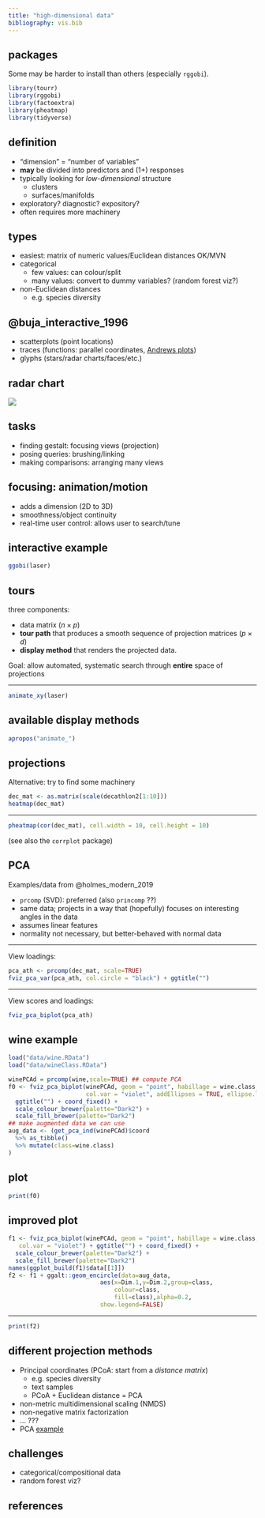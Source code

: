 ```yaml
---
title: "high-dimensional data"
bibliography: vis.bib
---
```


## packages

Some may be harder to install than others (especially `rggobi`).

```r
library(tourr)
library(rggobi)
library(factoextra)
library(pheatmap)
library(tidyverse)
```

## definition

- "dimension" = "number of variables"
- **may** be divided into predictors and (1+) responses
- typically looking for *low-dimensional* structure
    - clusters
    - surfaces/manifolds
- exploratory? diagnostic? expository?
- often requires more machinery

## types

- easiest: matrix of numeric values/Euclidean distances OK/MVN
- categorical
    - few values: can colour/split
	- many values: convert to dummy variables? (random forest viz?)
- non-Euclidean distances
    - e.g. species diversity
	 
## @buja_interactive_1996

- scatterplots (point locations)
- traces (functions: parallel coordinates, [Andrews plots](https://en.wikipedia.org/wiki/Andrews_plot))
- glyphs (stars/radar charts/faces/etc.)

## radar chart

![](pix/531px-Star_Plot_of_16_cars.jpg)

## tasks

* finding gestalt: focusing views (projection)
* posing queries: brushing/linking
* making comparisons: arranging many views

## focusing: animation/motion

* adds a dimension (2D to 3D)
* smoothness/object continuity
* real-time user control: allows user to search/tune

## interactive example

```r
ggobi(laser)
```

## tours

three components:

- data matrix ($n \times p$)
- **tour path** that produces a smooth sequence of projection matrices ($p \times d$)
- **display method** that renders the projected data.

Goal: allow automated, systematic search through **entire** space of projections

---

```r
animate_xy(laser)
```

## available display methods

```r
apropos("animate_")
```

## projections

Alternative: try to find some machinery 

```r
dec_mat <- as.matrix(scale(decathlon2[1:10]))
heatmap(dec_mat)
```

---

```r
pheatmap(cor(dec_mat), cell.width = 10, cell.height = 10)
```

(see also the `corrplot` package)

## PCA

Examples/data from @holmes_modern_2019

- `prcomp` (SVD): preferred (also `princomp` ??)
- same data; projects in a way that (hopefully) focuses on interesting angles in the data
- assumes linear features
- normality not necessary, but better-behaved with normal data

---

View loadings:

```r
pca_ath <- prcomp(dec_mat, scale=TRUE)
fviz_pca_var(pca_ath, col.circle = "black") + ggtitle("")
```

--- 

View scores and loadings:

```r
fviz_pca_biplot(pca_ath)
```

## wine example

```r
load("data/wine.RData")
load("data/wineClass.RData")

winePCAd = prcomp(wine,scale=TRUE) ## compute PCA
f0 <- fviz_pca_biplot(winePCAd, geom = "point", habillage = wine.class,
                      col.var = "violet", addEllipses = TRUE, ellipse.level = 0.69) +
  ggtitle("") + coord_fixed() +
  scale_colour_brewer(palette="Dark2") +
  scale_fill_brewer(palette="Dark2")
## make augmented data we can use
aug_data <- (get_pca_ind(winePCAd)$coord
  %>% as_tibble()
  %>% mutate(class=wine.class)
)
```

## plot

```r
print(f0)
```

## improved plot

```r
f1 <- fviz_pca_biplot(winePCAd, geom = "point", habillage = wine.class,
   col.var = "violet") + ggtitle("") + coord_fixed() +
  scale_colour_brewer(palette="Dark2") +
  scale_fill_brewer(palette="Dark2")
names(ggplot_build(f1)$data[[1]])
f2 <- f1 + ggalt::geom_encircle(data=aug_data,
                          aes(x=Dim.1,y=Dim.2,group=class,
                              colour=class,
                              fill=class),alpha=0.2,
                          show.legend=FALSE)

```

--- 

```r
print(f2)
```

## different projection methods

- Principal coordinates (PCoA: start from a *distance matrix*)
    - e.g. species diversity
	- text samples
    - PCoA + Euclidean distance = PCA
- non-metric multidimensional scaling (NMDS)
- non-negative matrix factorization 
- ... ???
- PCA [example](http://www.sthda.com/english/articles/31-principal-component-methods-in-r-practical-guide/118-principal-component-analysis-in-r-prcomp-vs-princomp/)

## challenges

- categorical/compositional data
- random forest viz?

## references

